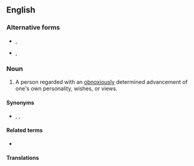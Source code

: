 {{also|smartass|smart-ass}}
==English==

===Alternative forms===
* {{l|en|smart arse}}, {{l|en|smartarse}}
* {{l|en|smartass}}, {{l|en|smart-ass}}

===Noun===
{{en-noun|es}}

# {{lb|en|slang|sometimes|vulgar}} A person regarded with an [[obnoxiously]] determined advancement of one's own personality, wishes, or views.

====Synonyms====
* {{l|en|know-it-all}}, {{l|en|smart aleck}}, {{l|en|wiseacre}}

====Related terms====
* {{l|en|hard-ass}}

====Translations====
{{trans-see|one promoting his own personality, wishes or views|smartass}}